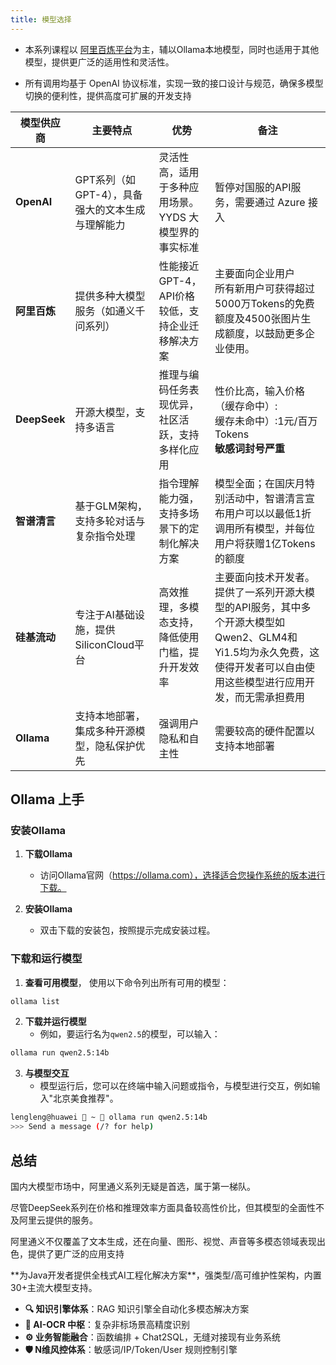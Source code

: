 ```yaml
---
title: 模型选择
---
```


- 本系列课程以 [阿里百炼平台](https://bailian.console.aliyun.com/)为主，辅以Ollama本地模型，同时也适用于其他模型，提供更广泛的适用性和灵活性。

- 所有调用均基于 OpenAI 协议标准，实现一致的接口设计与规范，确保多模型切换的便利性，提供高度可扩展的开发支持

| 模型供应商 | 主要特点 | 优势 | 备注 |
| --- | --- | --- | --- |
| **OpenAI** | GPT系列（如GPT-4），具备强大的文本生成与理解能力 | 灵活性高，适用于多种应用场景。YYDS 大模型界的事实标准 | 暂停对国服的API服务，需要通过 Azure 接入 |
| **阿里百炼** | 提供多种大模型服务（如通义千问系列） | 性能接近GPT-4，API价格较低，支持企业迁移解决方案 | 主要面向企业用户<br/>所有新用户可获得超过5000万Tokens的免费额度及4500张图片生成额度，以鼓励更多企业使用。 |
| **DeepSeek** | 开源大模型，支持多语言 | 推理与编码任务表现优异，社区活跃，支持多样化应用 | 性价比高，输入价格（缓存命中）:<br/>缓存未命中）:1元/百万Tokens <br/> **敏感词封号严重**|
| **智谱清言** | 基于GLM架构，支持多轮对话与复杂指令处理 | 指令理解能力强，支持多场景下的定制化解决方案 | 模型全面；在国庆月特别活动中，智谱清言宣布用户可以以最低1折调用所有模型，并每位用户将获赠1亿Tokens的额度 |
| **硅基流动** | 专注于AI基础设施，提供SiliconCloud平台 | 高效推理，多模态支持，降低使用门槛，提升开发效率 | 主要面向技术开发者。提供了一系列开源大模型的API服务，其中多个开源大模型如Qwen2、GLM4和Yi1.5均为永久免费，这使得开发者可以自由使用这些模型进行应用开发，而无需承担费用 |
| **Ollama** | 支持本地部署，集成多种开源模型，隐私保护优先 | 强调用户隐私和自主性 | 需要较高的硬件配置以支持本地部署 |

## Ollama 上手

### 安装Ollama

1. **下载Ollama**
   - 访问Ollama官网（https://ollama.com），选择适合您操作系统的版本进行下载。

2. **安装Ollama**
   - 双击下载的安装包，按照提示完成安装过程。

### 下载和运行模型

1. **查看可用模型**， 使用以下命令列出所有可用的模型：

```bash
ollama list
```

2. **下载并运行模型**
   - 例如，要运行名为`qwen2.5`的模型，可以输入：
```bash
ollama run qwen2.5:14b
```
3. **与模型交互**
   - 模型运行后，您可以在终端中输入问题或指令，与模型进行交互，例如输入"北京美食推荐"。

```bash
lengleng@huawei  ~  ollama run qwen2.5:14b
>>> Send a message (/? for help)
```

## 总结

国内大模型市场中，阿里通义系列无疑是首选，属于第一梯队。

尽管DeepSeek系列在价格和推理效率方面具备较高性价比，但其模型的全面性不及阿里云提供的服务。

阿里通义不仅覆盖了文本生成，还在向量、图形、视觉、声音等多模态领域表现出色，提供了更广泛的应用支持

<Card title="PIG AI应用开发平台 | 适合中大型企业构建自主可控的AI中台" icon="link" href="https://ai.pig4cloud.com">
**为Java开发者提供全栈式AI工程化解决方案**，强类型/高可维护性架构，内置30+主流大模型支持。

- **🔍 知识引擎体系**：RAG 知识引擎全自动化多模态解决方案
- **📝 AI-OCR 中枢**：复杂非标场景高精度识别
- **⚙️ 业务智能融合**：函数编排 + Chat2SQL，无缝对接现有业务系统
- **🛡️ N维风控体系**：敏感词/IP/Token/User 规则控制引擎
</Card>
